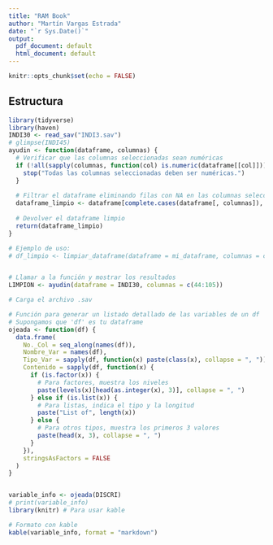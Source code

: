 ```yaml
---
title: "RAM Book"
author: "Martín Vargas Estrada"
date: "`r Sys.Date()`"
output:
  pdf_document: default
  html_document: default
---
```


```r
knitr::opts_chunk$set(echo = FALSE)
```

## Estructura


```r
library(tidyverse)
library(haven)
INDI30 <- read_sav("INDI3.sav")
# glimpse(INDI45)
ayudin <- function(dataframe, columnas) {
  # Verificar que las columnas seleccionadas sean numéricas
  if (!all(sapply(columnas, function(col) is.numeric(dataframe[[col]])))) {
    stop("Todas las columnas seleccionadas deben ser numéricas.")
  }
  
  # Filtrar el dataframe eliminando filas con NA en las columnas seleccionadas
  dataframe_limpio <- dataframe[complete.cases(dataframe[, columnas]), columnas]
  
  # Devolver el dataframe limpio
  return(dataframe_limpio)
}

# Ejemplo de uso:
# df_limpio <- limpiar_dataframe(dataframe = mi_dataframe, columnas = c(2, 4, 6))


# Llamar a la función y mostrar los resultados
LIMPION <- ayudin(dataframe = INDI30, columnas = c(44:105))
```



```r
# Carga el archivo .sav

# Función para generar un listado detallado de las variables de un df
# Supongamos que 'df' es tu dataframe
ojeada <- function(df) {
  data.frame(
    No._Col = seq_along(names(df)),
    Nombre_Var = names(df),
    Tipo_Var = sapply(df, function(x) paste(class(x), collapse = ", ")),
    Contenido = sapply(df, function(x) {
      if (is.factor(x)) {
        # Para factores, muestra los niveles
        paste(levels(x)[head(as.integer(x), 3)], collapse = ", ")
      } else if (is.list(x)) {
        # Para listas, indica el tipo y la longitud
        paste("List of", length(x))
      } else {
        # Para otros tipos, muestra los primeros 3 valores
        paste(head(x, 3), collapse = ", ")
      }
    }),
    stringsAsFactors = FALSE
  )
}


variable_info <- ojeada(DISCRI)
# print(variable_info)
library(knitr) # Para usar kable

# Formato con kable
kable(variable_info, format = "markdown")
```

